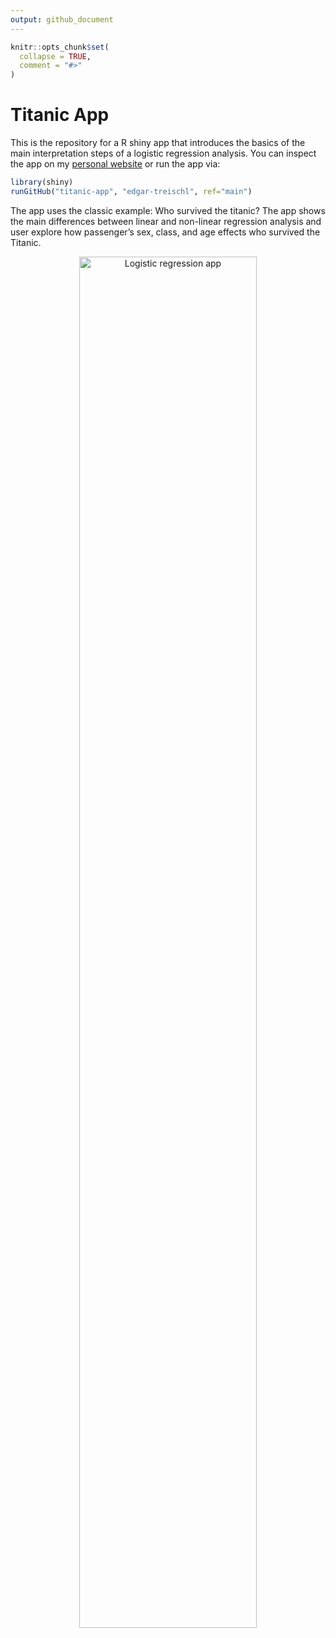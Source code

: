 ```yaml
---
output: github_document
---
```


<!-- README.md is generated from README.Rmd. Please edit that file -->

```r
knitr::opts_chunk$set(
  collapse = TRUE,
  comment = "#>"
)
```

# Titanic App

This is the repository for a R shiny app that introduces the basics of the main interpretation steps of a logistic regression analysis. You can inspect the app on my [personal website](http://edgar-treischl.de/projects) or run the app via:

```r
library(shiny)
runGitHub("titanic-app", "edgar-treischl", ref="main")
```
 
 The app uses the classic example: Who survived the titanic? The app shows the main differences between linear and non-linear regression analysis and user explore how passenger's sex, class, and age effects who survived the Titanic.
 
 <center>
<img src="man/images/LogitApp.png" alt="Logistic regression app" width="75%"/>
</center>
 